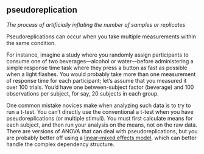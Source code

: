 ## pseudoreplication

<dfn>The process of artificially inflating the number of samples or replicates</dfn>

Pseudoreplications can occur when you take multiple measurements within the same condition. 

For instance, imagine a study where you randomly assign participants to consume one of two beverages—alcohol or water—before administering a simple response time task where they press a button as fast as possible when a light flashes. You would probably take more than one measurement of response time for each participant; let's assume that you measured it over 100 trials. You’d have one between-subject factor (beverage) and 100 observations per subject, for say, 20 subjects in each group. 

One common mistake novices make when analyzing such data is to try to run a t-test. You can’t directly use the conventional a t-test when you have pseudoreplications (or multiple stimuli). You must first calculate means for each subject, and then run your analysis on the means, not on the raw data. There are versions of ANOVA that can deal with pseudoreplications, but you are probably better off using a [linear-mixed effects model](l.html#linear-mixed-effects-model), which can better handle the complex dependency structure.
